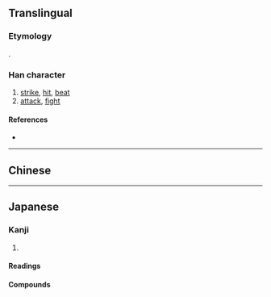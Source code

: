{{also|擊|击}}
{{character info/new}}
==Translingual==
{{Han simplified forms|擊|撃|击}}

===Etymology===
{{Han simp|擊|f=𣪠|t=軗}}.

===Han character===
{{Han char|rn=64|rad=手|as=11|sn=15|four=|canj=JEQ,XJEQ|ids=⿱軗手}}

# [[strike]], [[hit]], [[beat]]
# [[attack]], [[fight]]

====References====
* {{Han ref|kx=0453.191|dkj=12674|hdz=31940.021|uh=6483|ud=25731}}

----

==Chinese==
{{zh-see|擊|v}}

----

==Japanese==
{{ja-kanji forms|撃|擊}}

===Kanji===
{{ja-kanji|grade=c|rs=手11|kyu=擊}}

# {{defn|lang=ja|sort=手11|ja|attack}}

====Readings====
{{ja-readings
|goon=きゃく
|kanon=けき
|kanyoon=げき
|kun=う-つ
}}

====Compounds====
{{der3|lang=ja|{{ja-r|撃つ|うつ}}
|{{ja-r|攻撃|こうげき}}
|{{ja-r|遊撃手|ゆうげきしゅ}}
|{{ja-r|突撃|とつげき}}
|{{ja-r|襲撃|しゅうげき}}
|{{ja-r|目撃|もくげき}}
|{{ja-r|雷撃|らいげき}}
|{{ja-r|撃退|げきたい|gloss=[[repel]]}}
|{{ja-r|銃撃|じゅうげき}}
|{{ja-r|衝撃|しょうげき}}
|{{ja-r|迎撃|らいげき}}
|{{ja-r|目撃者|もくげきしゃ}}
|{{ja-r|邀撃|ようげき}}
|{{ja-r|駁撃|ばくげき}}
|{{ja-r|相撃ち|あいうち}}
|{{ja-r|出撃|しゅつげき}}
|{{ja-r|進撃|しんげき}}
|{{ja-r|電撃|でんげき}}}}
